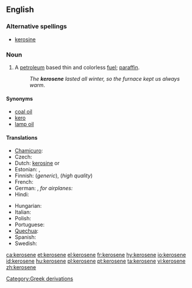 {{wikipedia}}
==English==

===Alternative spellings===
* [[kerosine]]

===Noun===
{{en-noun|-}}

# {{US}} A [[petroleum]] based thin and colorless [[fuel]]; {{UK}} [[paraffin]].
#: ''The '''kerosene''' lasted all winter, so the furnace kept us always warm''.

====Synonyms====
* [[coal oil]]
* [[kero]]
* [[lamp oil]]

====Translations====
{{trans-top|thin, colorless fuel}}
* [[Chamicuro]]: {{tø|ccc|kerosina}}
* Czech: {{t-|cs|petrolej|m}}
* Dutch: [[kerosine#Dutch|kerosine]] {{m}} or {{f}}
* Estonian: {{t|et|petrooleum}}, {{t|et|lambiõli}}
* Finnish: {{t|fi|petroli}} (''generic''), {{t|fi|kerosiini}} (''high quality'')
* French: {{t+|fr|kérosène|m}}
* German: {{t|fi|Petroleum|n}}, ''for airplanes:'' {{t|de|Kerosin|n}}
* Hindi: {{tø|hi|मिट्टी का तेल|tr=miṭṭī kā tel}}
{{trans-mid}}
* Hungarian: {{t|hu|kerozin}}
* Italian: {{t-|it|cherosene|m}}
* Polish: {{t-|pl|nafta|f}}
* Portuguese: {{t+|pt|querosene|n}}
* [[Quechua]]: {{t-|qu|kirusini}}
* Spanish: {{t-|es|queroseno|m}}
* Swedish: {{t|sv|fotogen|c}}
{{trans-bottom}}

[[Category:Greek derivations]]

[[ca:kerosene]]
[[et:kerosene]]
[[el:kerosene]]
[[fr:kerosene]]
[[hy:kerosene]]
[[io:kerosene]]
[[id:kerosene]]
[[hu:kerosene]]
[[pl:kerosene]]
[[pt:kerosene]]
[[ta:kerosene]]
[[vi:kerosene]]
[[zh:kerosene]]